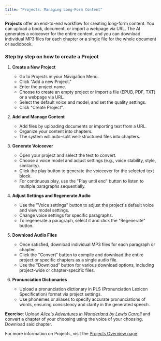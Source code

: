 ```yaml
---
title: "Projects: Managing Long-Form Content"
---
```


**Projects** offer an end-to-end workflow for creating long-form content. You can upload a book, document, or import a webpage via URL. The AI generates a voiceover for the entire content, and you can download individual MP3 files for each chapter or a single file for the whole document or audiobook.

### Step by step on how to create a Project

1. **Create a New Project**

   - Go to Projects in your Navigation Menu.
   - Click "Add a new Project."
   - Enter the project name.
   - Choose to create an empty project or import a file (EPUB, PDF, TXT) or a webpage via URL.
   - Select the default voice and model, and set the quality settings.
   - Click "Create Project".

2. **Add and Manage Content**

   - Add files by uploading documents or importing text from a URL.
   - Organize your content into chapters.
   - The system will auto-split well-structured files into chapters.

3. **Generate Voiceover**

   - Open your project and select the text to convert.
   - Choose a voice model and adjust settings (e.g., voice stability, style, similarity).
   - Click the play button to generate the voiceover for the selected text block.
   - For continuous play, use the "Play until end" button to listen to multiple paragraphs sequentially.

4. **Adjust Settings and Regenerate Audio**

   - Use the "Voice settings" button to adjust the project's default voice and view model settings.
   - Change voice settings for specific paragraphs.
   - To regenerate a paragraph, select it and click the "Regenerate" button.

5. **Download Audio Files**

   - Once satisfied, download individual MP3 files for each paragraph or chapter.
   - Click the "Convert" button to compile and download the entire project or specific chapters as a single audio file.
   - Use the "Download" button for various download options, including project-wide or chapter-specific files.

6. **Pronunciation Dictionaries**
   - Upload a pronunciation dictionary in PLS (Pronunciation Lexicon Specification) format via project settings.
   - Use phonemes or aliases to specify accurate pronunciations of words, ensuring consistency and clarity in the generated speech.

**Exercise**: Upload [_Alice's Adventures in Wonderland by Lewis Carroll_](https://www.gutenberg.org/ebooks/11) and convert a chapter of your choosing using the voice of your choosing. Download said chapter.

For more information on Projects, visit the [Projects Overview page](/product/projects/overview).

